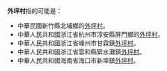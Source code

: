 {{消歧义|D|Cat=三字亞洲地名消歧義}}
'''外坪村'''指的可能是：
*中華民國新竹縣北埔鄉的[[外坪村_(北埔鄉)|外坪村]]。
*中華人民共和國浙江省杭州市淳安縣屏門鄉的[[外坪村_(屏門鄉)|外坪村]]。
*中華人民共和國浙江省嵊州市甘霖鎮[[外坪村_(甘霖鎮)|外坪村]]。
*中華人民共和國浙江省雲和縣緊水灘鎮[[外坪村_(緊水灘鎮)|外坪村]]。
*中華人民共和國海南省海口市新埠鎮[[外坪村_(新埠鎮)|外坪村]]。